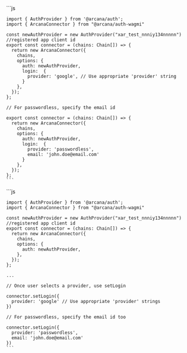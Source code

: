 
<Tabs>
  <Tab title="Single Provider">
    ```js 

    import { AuthProvider } from '@arcana/auth';
    import { ArcanaConnector } from "@arcana/auth-wagmi"

    const newAuthProvider = new AuthProvider("xar_test_nnniy134nnnnn") //registered app client id 
    export const connector = (chains: Chain[]) => {
      return new ArcanaConnector({
        chains,
        options: {
          auth: newAuthProvider,
          login:  {
            provider: 'google', // Use appropriate 'provider' string
          }            
        },
      });
    };

    // For passwordless, specify the email id

    export const connector = (chains: Chain[]) => {
      return new ArcanaConnector({
        chains,
        options: {
          auth: newAuthProvider,
          login:  {
            provider: 'passwordless',
            email: 'john.doe@email.com'
          }            
        },
      });
    };
    ```
  </Tab>
  <Tab title="Multiple Providers">
    ```js 

    import { AuthProvider } from '@arcana/auth';
    import { ArcanaConnector } from "@arcana/auth-wagmi"

    const newAuthProvider = new AuthProvider("xar_test_nnniy134nnnnn") //registered app client id 
    export const connector = (chains: Chain[]) => {
      return new ArcanaConnector({
        chains,
        options: {
          auth: newAuthProvider,           
        },
      });
    };

    ...

    // Once user selects a provider, use setLogin

    connector.setLogin({
      provider: 'google' // Use appropriate 'provider' strings
    })

    // For passwordless, specify the email id too

    connector.setLogin({
      provider: 'passwordless',
      email: 'john.doe@email.com'
    })
    ```
  </Tab>
</Tabs>
